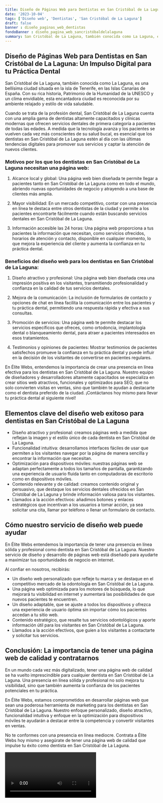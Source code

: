 ```yaml
---
title: Diseño de Páginas Web para Dentistas en San Cristóbal de La Laguna
date: '2023-10-04'
tags: ['Diseño web', 'Dentistas', 'San Cristóbal de La Laguna']
draft: false
banner : diseño_paginas_web_dentistas
fondoBanner : diseño_pagina_web_sancristóbaldelalaguna
summary: San Cristóbal de La Laguna, también conocida como La Laguna, es una bellísima ciudad situada en la isla de Tenerife, en las Islas Canarias de España. Con su rica historia, Patrimonio de la Humanidad de la UNESCO y un clima envidiable, esta encantadora ciudad es reconocida por su ambiente relajado y estilo de vida saludable.
---
```


## Diseño de Páginas Web para Dentistas en San Cristóbal de La Laguna: Un Impulso Digital para tu Práctica Dental

San Cristóbal de La Laguna, también conocida como La Laguna, es una bellísima ciudad situada en la isla de Tenerife, en las Islas Canarias de España. Con su rica historia, Patrimonio de la Humanidad de la UNESCO y un clima envidiable, esta encantadora ciudad es reconocida por su ambiente relajado y estilo de vida saludable.

Cuando se trata de la profesión dental, San Cristóbal de La Laguna cuenta con una amplia gama de dentistas altamente capacitados y clínicas modernas que ofrecen servicios dentales de primera categoría a pacientes de todas las edades. A medida que la tecnología avanza y los pacientes se vuelven cada vez más conscientes de su salud bucal, es esencial que los dentistas en San Cristóbal de La Laguna estén al día con las últimas tendencias digitales para promover sus servicios y captar la atención de nuevos clientes.

### Motivos por los que los dentistas en San Cristóbal de La Laguna necesitan una página web:

1. Alcance local y global: Una página web bien diseñada te permite llegar a pacientes tanto en San Cristóbal de La Laguna como en todo el mundo, abriendo nuevas oportunidades de negocio y atrayendo a una base de clientes más amplia.

2. Mayor visibilidad: En un mercado competitivo, contar con una presencia en línea te destaca entre otros dentistas de la ciudad y permite a los pacientes encontrarte fácilmente cuando están buscando servicios dentales en San Cristóbal de La Laguna.

3. Información accesible las 24 horas: Una página web proporciona a tus pacientes la información que necesitan, como servicios ofrecidos, horarios de atención y contacto, disponible en cualquier momento, lo que mejora la experiencia del cliente y aumenta la confianza en tu práctica dental.

### Beneficios del diseño web para los dentistas en San Cristóbal de La Laguna:

1. Diseño atractivo y profesional: Una página web bien diseñada crea una impresión positiva en los visitantes, transmitiendo profesionalidad y confianza en la calidad de tus servicios dentales.

2. Mejora de la comunicación: La inclusión de formularios de contacto y opciones de chat en línea facilita la comunicación entre los pacientes y tu práctica dental, permitiendo una respuesta rápida y efectiva a sus consultas.

3. Promoción de servicios: Una página web te permite destacar los servicios específicos que ofreces, como ortodoncia, implantología dental o blanqueamiento dental, para atraer a pacientes interesados en esos tratamientos.

4. Testimonios y opiniones de pacientes: Mostrar testimonios de pacientes satisfechos promueve la confianza en tu práctica dental y puede influir en la decisión de los visitantes de convertirse en pacientes regulares.

En Élite Webs, entendemos la importancia de crear una presencia en línea efectiva para los dentistas en San Cristóbal de La Laguna. Nuestro equipo de diseñadores y desarrolladores altamente capacitados se especializa en crear sitios web atractivos, funcionales y optimizados para SEO, que no solo convierten visitas en ventas, sino que también te ayudan a destacarte como el dentista preferido de la ciudad. ¡Contáctanos hoy mismo para llevar tu práctica dental al siguiente nivel!

<GifSeo />

<Cta />

## Elementos clave del diseño web exitoso para dentistas en San Cristóbal de La Laguna

- Diseño atractivo y profesional: creamos páginas web a medida que reflejan la imagen y el estilo único de cada dentista en San Cristóbal de La Laguna.
- Funcionalidad intuitiva: desarrollamos interfaces fáciles de usar que permiten a los visitantes navegar por la página de manera sencilla y encontrar la información que necesitan.
- Optimización para dispositivos móviles: nuestras páginas web se adaptan perfectamente a todos los tamaños de pantalla, garantizando una experiencia de usuario fluida tanto en computadoras de escritorio como en dispositivos móviles.
- Contenido relevante y de calidad: creamos contenido original y persuasivo, que destaque los servicios dentales ofrecidos en San Cristóbal de La Laguna y brinde información valiosa para los visitantes.
- Llamados a la acción efectivos: añadimos botones y enlaces estratégicos que incentivan a los usuarios a tomar acción, ya sea solicitar una cita, llamar por teléfono o llenar un formulario de contacto.

## Cómo nuestro servicio de diseño web puede ayudar

En Élite Webs entendemos la importancia de tener una presencia en línea sólida y profesional como dentista en San Cristóbal de La Laguna. Nuestro servicio de diseño y desarrollo de páginas web está diseñado para ayudarte a maximizar tus oportunidades de negocio en internet.

Al confiar en nosotros, recibirás:

- Un diseño web personalizado que refleje tu marca y se destaque en el competitivo mercado de la odontología en San Cristóbal de La Laguna.
- Una página web optimizada para los motores de búsqueda, lo que mejorará tu visibilidad en internet y aumentará las posibilidades de que nuevos pacientes te encuentren.
- Un diseño adaptable, que se ajuste a todos los dispositivos y ofrezca una experiencia de usuario óptima sin importar cómo los pacientes accedan a tu sitio web.
- Contenido estratégico, que resalte tus servicios odontológicos y aporte información útil para los visitantes en San Cristóbal de La Laguna.
- Llamados a la acción efectivos, que guíen a los visitantes a contactarte y solicitar tus servicios.

## Conclusión: La importancia de tener una página web de calidad y contratarnos


En un mundo cada vez más digitalizado, tener una página web de calidad se ha vuelto imprescindible para cualquier dentista en San Cristóbal de La Laguna. Una presencia en línea sólida y profesional no solo mejora tu visibilidad, sino que también aumenta la confianza de los pacientes potenciales en tu práctica.

En Élite Webs, estamos comprometidos en desarrollar páginas web que sean una poderosa herramienta de marketing para los dentistas en San Cristóbal de La Laguna. Nuestro enfoque personalizado, diseño atractivo, funcionalidad intuitiva y enfoque en la optimización para dispositivos móviles te ayudarán a destacar entre la competencia y convertir visitantes en ventas.

No te conformes con una presencia en línea mediocre. Contrata a Élite Webs hoy mismo y asegúrate de tener una página web de calidad que impulse tu éxito como dentista en San Cristóbal de La Laguna.

<Video />

<CtaBot job='Dentistas' city='San Cristóbal de La Laguna'/>

<Gmaps query='San Cristóbal de La Laguna+españa+maps' />